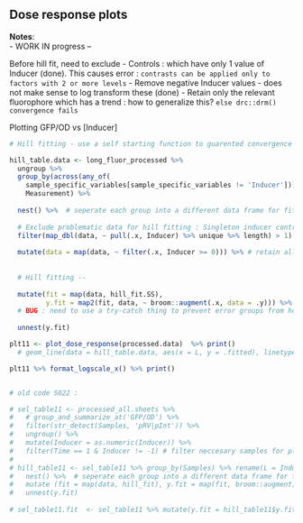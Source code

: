 ## Dose response plots

**Notes**:  
 - WORK IN progress --
 
 Before hill fit, need to exclude
 - Controls : which have only 1 value of Inducer (done). This causes error : `contrasts can be applied only to factors with 2 or more levels`
 - Remove negative Inducer values - does not make sense to log transform these (done)
 - Retain only the relevant fluorophore which has a trend : how to generalize this? `else drc::drm() convergence fails`
 
 <!-- - *AHL is in uM and Ara is in mM* -->

Plotting GFP/OD vs [Inducer]

```r

# Hill fitting - use a self starting function to guarented convergence and move into the plot_dose_response function

hill_table.data <- long_fluor_processed %>%
  ungroup %>%
  group_by(across(any_of(
    sample_specific_variables[sample_specific_variables != 'Inducer'])), 
    Measurement) %>%
  
  nest() %>%  # seperate each group into a different data frame for fitting
  
  # Exclude problematic data for hill fitting : Singleton inducer controls and negative inducer values
  filter(map_dbl(data, ~ pull(.x, Inducer) %>% unique %>% length) > 1) %>% # retain if > 1 unique inducer value 
  
  mutate(data = map(data, ~ filter(.x, Inducer >= 0))) %>% # retain all inducer values >= 0
  
  
  # Hill fitting --
  
  mutate(fit = map(data, hill_fit.SS), 
         y.fit = map2(fit, data, ~ broom::augment(.x, data = .y))) %>% # call hill fitting function on a single time point data 
  # BUG : need to use a try-catch thing to prevent error groups from holding up the fitting // purr::safely/possibly()
  
  unnest(y.fit)

plt11 <- plot_dose_response(processed.data)  %>% print()
  # geom_line(data = hill_table.data, aes(x = L, y = .fitted), linetype = 2)

plt11 %>% format_logscale_x() %>% print()


# old code S022 : 

# sel_table11 <- processed_all.sheets %>% 
#   # group_and_summarize_at('GFP/OD') %>% 
#   filter(str_detect(Samples, 'pRV|pInt')) %>% 
#   ungroup() %>% 
#   mutate(Inducer = as.numeric(Inducer)) %>% 
#   filter(Time == 1 & Inducer != -1) # filter neccesary samples for plotting ; by default mean and variance of GFP/RFP column
#   
# hill_table11 <- sel_table11 %>% group_by(Samples) %>% rename(L = Inducer, y = mean) %>% 
#   nest() %>%  # seperate each group into a different data frame for fitting
#   mutate (fit = map(data, hill_fit), y.fit = map(fit, broom::augment)) %>% # call hill fitting function on a single time point data
#   unnest(y.fit)
  
# sel_table11.fit  <- sel_table11 %>% mutate(y.fit = hill_table11$y.fit) # take the fit curve for plotting
```
